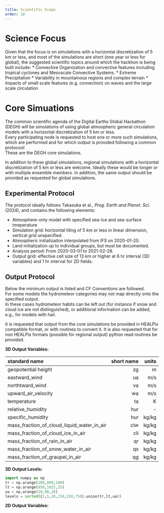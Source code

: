 ```yaml
---
title: Scientific Scope
order: 10
---
```


# Science Focus

Given that the focus is on simulations with a horizontal discretization of 5 km or less, and most of the simulations are short (one year or less for global),
the suggested scientific topics around which the hackhon is being bulit include: 
* Convective Organization and convective features including tropical cyclones and Mesoscale Convective Systems. 
* Extreme Precipitation
* Variability in mountainous regions and complex terrain 
* Impacts of small scale features (e.g. convection) on waves and the large scale circulation

# Core Simuations 

The common scientific agenda of the Digital Earths Global Hackathon (DEGH) will be simulations of using global atmospheric general circulation models 
with a horizontal discretization of 5 km or less.  
Every participating node is requested to host one or more such simulations, which are performed and for which output is provided following a common protocool  
These are the DEGH core simulations.  

In addition to these global simulations, regional simulations with a horizontal discretization of 5 km or less are welcome. 
Ideally these would be longer or with multiple ensemble members. In addition, the same output should be provided as requested for global simulations. 

##  Experimental Protocol

The protocol ideally follows Takasuka et al., *Prog. Earth and Planet. Sci.* (2024), and contains the following elements:

 * Atmosphere-only model with specified sea-ice and sea-surface tmeperature
 * Simulation grid: horizontal tiling of 5 km or less in linear dimension, vertical grid unspecified.
 * Atmospheric initializaiton interpolated from IFS on 2020-01-20.
 * Land initialization up to individual groups, but must be documented.
 * Analysis period: From 2020-03-01 to 2021-02-28.
 * Output grid: effective cell size of 13 km or higher at 6 hr interval (3D variables) and 1 hr interval for 2D fields.

##  Output Protocol

Below the minimum output is listed and CF Conventions are followed.  
For some models the hydrometeor categories may not map directly onto the specified output.  
In these cases hydrometeor habits can be left out (for instance if snow and cloud ice are not distinguished), 
or additional information can be added, e.g., for models with hail.

It is requested that output from the core simulations be provided in HEALPix compatible format, or with routines to convert it. 
It is also requested that for non HEALPix formats (possible for regional output) python read routines be provided.

**3D Output Variables:** 

| standard name  | short name  |  units |
|:--------|--------:|-------:|
| geopotential height | zg | m|
| eastward_wind | ua | m/s |
| northtward_wind | va | m/s |
| upward_air_velocity  | wa | m/s |
| temperature | ta | K | 
| relative_humidity | hur | - | 
| specific_humidity | hur | kg/kg | 
| mass_fraction_of_cloud_liquid_water_in_air | clw | kg/kg | 
| mass_fraction_of_cloud_ice_in_air | cli | kg/kg | 
| mass_fraction_of_rain_in_air | qr | kg/kg | 
| mass_fraction_of_snow_water_in_air | qs | kg/kg | 
| mass_fraction_of_graupel_in_air | qg | kg/kg | 


**3D Output Levels:**

```python
import numpy as np
tr = np.arange(100,900,100)
lt = np.arange(850,1025,25)
ua = np.arange(10,90,20)
levels = sorted({1,5,20,150,250,750}.union(tr,lt,ua))
```

**2D Output Variables:** 
